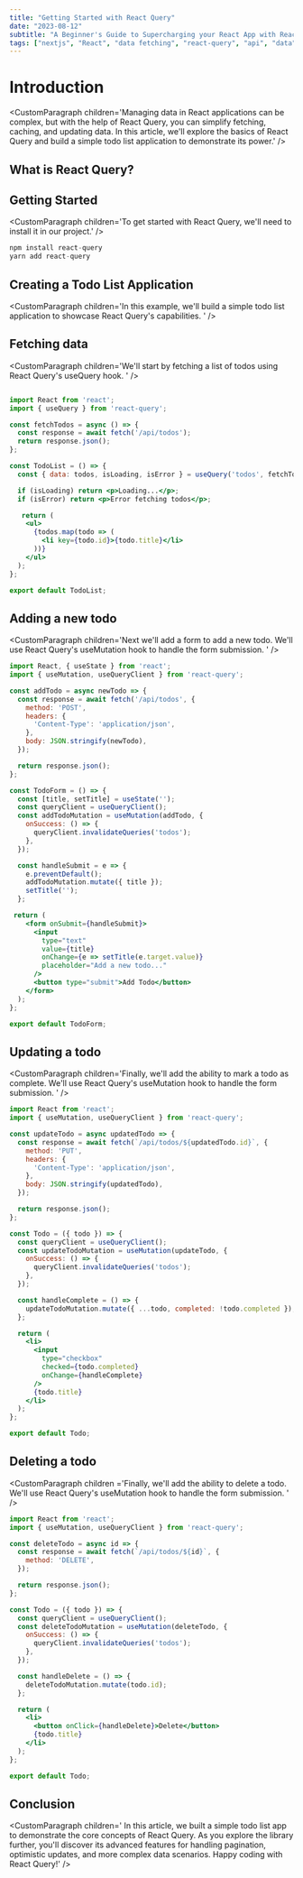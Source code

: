 ```yaml
---
title: "Getting Started with React Query"
date: "2023-08-12"
subtitle: "A Beginner's Guide to Supercharging your React App with React Query"
tags: ["nextjs", "React", "data fetching", "react-query", "api", "data", "JavaScript"]
---
```



<CustomImage 
src='https://raw.githubusercontent.com/JUNNY12/portfoliopost/main/image/reactquery.png'
alt='React query'
width={600}
height={400}
/>


# Introduction

<CustomParagraph
children='Managing data in React applications can be complex, but with the help of React Query, 
you can simplify fetching, caching, and updating data. In this article, we'll explore the basics
of React Query and build a simple todo list application to demonstrate its power.'
/>

## What is React Query?

<CustomParagraph 
children='React Query is a library that provides a set of tools for managing remote and local data in your React applications. 
It leverages hooks and concepts like query caching, background data fetching,
and optimistic updates to streamline data management and improve the user experience.'
/>

## Getting Started

<CustomParagraph
children='To get started with React Query, we'll need to install it in our project.'
/>

```jsx
npm install react-query
yarn add react-query

```

<CustomParagraph
children='Lets create a simple todo list application to demonstrate the power of React Query.
'/>

## Creating a Todo List Application

<CustomParagraph
children='In this example, we'll build a simple todo list application to showcase React Query's capabilities.
' />

## Fetching data

<CustomParagraph 
children='We'll start by fetching a list of todos using React Query's useQuery hook.
'
/>

```jsx

import React from 'react';
import { useQuery } from 'react-query';

const fetchTodos = async () => {
  const response = await fetch('/api/todos');
  return response.json();
};

const TodoList = () => {
  const { data: todos, isLoading, isError } = useQuery('todos', fetchTodos);

  if (isLoading) return <p>Loading...</p>;
  if (isError) return <p>Error fetching todos</p>;

   return (
    <ul>
      {todos.map(todo => (
        <li key={todo.id}>{todo.title}</li>
      ))}
    </ul>
  );
};

export default TodoList;

```

## Adding a  new todo

<CustomParagraph 
children='Next we'll add a form to add a new todo. We'll use React Query's useMutation hook to handle the form submission.
' />

```jsx
import React, { useState } from 'react';
import { useMutation, useQueryClient } from 'react-query';

const addTodo = async newTodo => {
  const response = await fetch('/api/todos', {
    method: 'POST',
    headers: {
      'Content-Type': 'application/json',
    },
    body: JSON.stringify(newTodo),
  });

  return response.json();
};

const TodoForm = () => {
  const [title, setTitle] = useState('');
  const queryClient = useQueryClient();
  const addTodoMutation = useMutation(addTodo, {
    onSuccess: () => {
      queryClient.invalidateQueries('todos');
    },
  });

  const handleSubmit = e => {
    e.preventDefault();
    addTodoMutation.mutate({ title });
    setTitle('');
  };

 return (
    <form onSubmit={handleSubmit}>
      <input
        type="text"
        value={title}
        onChange={e => setTitle(e.target.value)}
        placeholder="Add a new todo..."
      />
      <button type="submit">Add Todo</button>
    </form>
  );
};

export default TodoForm;

```

## Updating a todo

<CustomParagraph 
children='Finally, we'll add the ability to mark a todo as complete. We'll use React Query's useMutation hook to handle the form submission.
' />

```jsx
import React from 'react';
import { useMutation, useQueryClient } from 'react-query';

const updateTodo = async updatedTodo => {
  const response = await fetch(`/api/todos/${updatedTodo.id}`, {
    method: 'PUT',
    headers: {
      'Content-Type': 'application/json',
    },
    body: JSON.stringify(updatedTodo),
  });

  return response.json();
};

const Todo = ({ todo }) => {
  const queryClient = useQueryClient();
  const updateTodoMutation = useMutation(updateTodo, {
    onSuccess: () => {
      queryClient.invalidateQueries('todos');
    },
  });

  const handleComplete = () => {
    updateTodoMutation.mutate({ ...todo, completed: !todo.completed });
  };

  return (
    <li>
      <input
        type="checkbox"
        checked={todo.completed}
        onChange={handleComplete}
      />
      {todo.title}
    </li>
  );
};

export default Todo;

```

## Deleting a todo

<CustomParagraph 
children ='Finally, we'll add the ability to delete a todo. We'll use React Query's useMutation hook to handle the form submission.
' />

```jsx
import React from 'react';
import { useMutation, useQueryClient } from 'react-query';

const deleteTodo = async id => {
  const response = await fetch(`/api/todos/${id}`, {
    method: 'DELETE',
  });

  return response.json();
};  

const Todo = ({ todo }) => {
  const queryClient = useQueryClient();
  const deleteTodoMutation = useMutation(deleteTodo, {
    onSuccess: () => {
      queryClient.invalidateQueries('todos');
    },
  });

  const handleDelete = () => {
    deleteTodoMutation.mutate(todo.id);
  };

  return (
    <li>
      <button onClick={handleDelete}>Delete</button>
      {todo.title}
    </li>
  );
};

export default Todo;

```

## Conclusion

<CustomParagraph 
children='React Query is a powerful library that simplifies data management in React applications. 
By leveraging hooks like useQuery and useMutation, you can easily fetch, cache, and update
data while improving the user experience.
Start using React Query in your projects to streamline data-related tasks and build more efficient applications.
' />

<CustomParagraph 
children='
In this article, we built a simple todo list app to demonstrate the core concepts of React Query.
As you explore the library further, you'll discover its advanced features for handling pagination, 
optimistic updates, and more complex data scenarios. Happy coding with React Query!'
/>